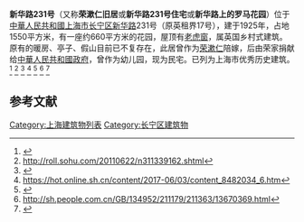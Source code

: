 '''新华路231号'''（又称'''荣漱仁旧居'''或'''新华路231号住宅'''或'''新华路上的罗马花园'''）位于[[中華人民共和國|中華人民共和國]][[上海市|上海市]][[长宁区|长宁区]][[新华路|新华路]]231号（原英租界17号），建于1925年，占地1550平方米，有一座约660平方米的花园，屋顶有[[老虎窗|老虎窗]]，属英国乡村式建筑。原有的暖房、亭子、假山目前已不复存在，此居曾作为[[荣漱仁|荣漱仁]]陪嫁，后由荣家捐献给[[中華人民共和國政府|中華人民共和國政府]]，曾作为幼儿园，现为民宅。已列为上海市优秀历史建筑。<ref>{{cite web|url=http://sh.eastday.com/m/20171121/u1ai11012096p3.html|title=在上海这些“落叶不扫”的街道上 除了劈情操、赏落叶还能看些啥|website=sh.eastday.com}}</ref>
<ref>http://roll.sohu.com/20110622/n311339162.shtml</ref>
<ref>{{cite web|url=http://www.shcn.gov.cn/art/2012/8/16/art_7698_512186.html|title=上海长宁区门户网站 历史保护建筑 新华路231号花园住宅|website=www.shcn.gov.cn}}</ref>
<ref>https://hot.online.sh.cn/content/2017-06/03/content_8482034_6.htm</ref>
<ref>{{cite web|url=http://zjw.sh.gov.cn/fgj/yxlsjzcs/20200331/2447d47b3e2947bfba7c64ed04a758a7.html|title=优秀历史建筑_上海市房屋管理局|website=zjw.sh.gov.cn}}</ref>
<ref>http://sh.people.com.cn/GB/134952/211179/211363/13670369.html</ref>
<ref>{{cite web|url=http://travel.cnr.cn/list/20171121/t20171121_524034297.shtml|title=在上海这些“落叶不扫”的街道上除了劈情操、赏落叶还能看些啥_央广网|website=travel.cnr.cn}}</ref>

==参考文献==
{{reflist}}

[[Category:上海建筑物列表|Category:上海建筑物列表]]
[[Category:长宁区建筑物|Category:长宁区建筑物]]